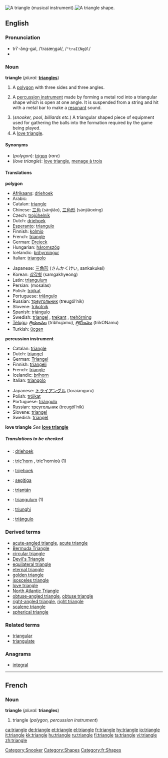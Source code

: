 {{see|Triangle}}
{{wikipedia}}

[[Image:Triangle instrument.png|thumb|right|A triangle (musical instrument).]][[Image:Simple triangle.svg|thumb|right|A triangle shape.]]

==English==

===Pronunciation===
*trī'-ăng-gəl, /ˈtraɪæŋɡəl/, /<tt>"traI{Ng@l</tt>/
*{{audio|en-us-triangle.ogg|Audio (US)}}

===Noun===
'''triangle''' (''plural:'' '''[[triangles]]''')

#{{geometry}} A [[polygon]] with three sides and three angles.
#{{musici}} A [[percussion instrument]] made by forming a metal rod into a triangular shape which is open at one angle. It is suspended from a string and hit with a metal bar to make a [[resonant]] sound.
#(''snooker, pool, billiards etc.'') A triangular shaped piece of equipment used for gathering the balls into the formation required by the game being played. [[Category:Snooker]]
# A [[love triangle]].

====Synonyms====
*(''polygon''): [[trigon]] (''rare'')
*(''love triangle''): [[love triangle]], [[menage à trois]]

====Translations====

'''polygon'''
{{top}}
*[[Afrikaans]]: [[driehoek]]
*Arabic: {{ARchar|[[مثلث]]}} {{Unicode|(muθállaθ)}} {{m}}
*Catalan: [[#Catalan|triangle]]
*Chinese: [[三角]] (sānjiǎo), [[三角形]] (sānjiǎoxíng)
*Czech: [[trojúhelník]] {{m}}
*Dutch: [[driehoek]]
*[[Esperanto]]: [[triangulo]]
*Finnish: [[kolmio]]
*French: [[#French|triangle]] {{m}}
*German: [[Dreieck]] {{n}}
*Hungarian: [[háromszög]]
*Icelandic: [[þríhyrningur]] {{m}}
*Italian: [[triangolo]] {{m}}
{{mid}}
*Japanese: [[三角形]] (さんかくけい, sankakukei)
*Korean: [[삼각형]] (samgakhyeong)
*Latin: [[triangulum]]
*Persian: {{FAchar|[[مثلث]]}} (mosalas)
*Polish: [[trójkąt]] {{m}}
*Portuguese: [[triângulo]] {{m}}
*Russian: [[треугольник]] (treugól’nik) {{m}}
*Slovene: [[trikotnik]] {{m}}
*Spanish: [[triángulo]] {{m}}
*Swedish: [[triangel]] {{c}}, [[trekant]] {{c}}, [[trehörning]] {{c}}
*[[Telugu]]: [[త్రిభుజము]] (tribhujamu), [[త్రికోణము]] (trikONamu)
*Turkish: [[üçgen]]
{{bottom}}

'''percussion instrument'''
{{top}}
*Catalan: [[#Catalan|triangle]] {{m}}
*Dutch: [[triangel]] {{m}}
*German: [[Triangel]] {{f}}
*Finnish: [[triangeli]]
*French: [[#French|triangle]] {{m}}
*Icelandic: [[þríhorn]] {{n}}
*Italian: [[triangolo]] {{m}}
{{mid}}
*Japanese: [[トライアングル]] (toraianguru)
*Polish: [[trójkąt]] {{m}}
*Portuguese: [[triângulo]] {{m}}
*Russian: [[треугольник]] (treugól’nik) {{m}}
*Slovene: [[triangel]] {{m}}
*Swedish: [[triangel]] {{c}}
{{bottom}}

'''love triangle'''
''See'' '''[[love triangle]]'''

=====Translations to be checked=====
<!--Remove this section once all of the translations below have been moved into the tables above.-->
{{checktrans}}

*{{ttbc|Afrikaans}}: [[driehoek]]
*{{ttbc|Breton}}: [[tric'horn]] {{m}}, tric'hornioù {{p}} (1)
*{{ttbc|Frisian}}: [[trijehoek]]
*{{ttbc|Indonesian}}: [[segitiga]]
*{{ttbc|Irish}}: [[triantán]]
*{{ttbc|Latin}}: [[triangulum]] {{n}} (1)
*{{ttbc|Romanian}}: [[triunghi]] {{n}}
*{{ttbc|Spanish}}: [[triángulo]] {{m}}

===Derived terms===
*[[acute-angled triangle]], [[acute triangle]]
*[[Bermuda Triangle]]
*[[circular triangle]]
*[[Devil's Triangle]]
*[[equilateral triangle]]
*[[eternal triangle]]
*[[golden triangle]]
*[[isosceles triangle]]
*[[love triangle]]
*[[North Atlantic Triangle]]
*[[obtuse-angled triangle]], [[obtuse triangle]]
*[[right-angled triangle]], [[right triangle]]
*[[scalene triangle]]
*[[spherical triangle]]

===Related terms===
*[[triangular]]
*[[triangulate]]

===Anagrams===
*[[integral]]

[[Category:Shapes]]


----

==French==
===Noun===
'''triangle''' {{m}} (''plural:'' '''triangles''')

#triangle (''polygon, percussion instrument'')
[[Category:fr:Shapes]]

[[ca:triangle]]
[[de:triangle]]
[[et:triangle]]
[[el:triangle]]
[[fr:triangle]]
[[hy:triangle]]
[[io:triangle]]
[[it:triangle]]
[[kk:triangle]]
[[hu:triangle]]
[[ru:triangle]]
[[fi:triangle]]
[[ta:triangle]]
[[vi:triangle]]
[[zh:triangle]]